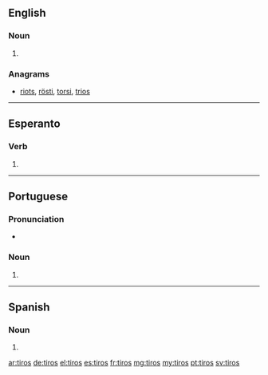 {{also|tīros}}
==English==

===Noun===
{{head|en|plural}}

# {{plural of|tiro|lang=en}}

===Anagrams===
* [[riots#English|riots]], [[rösti#English|rösti]], [[torsi#English|torsi]], [[trios#English|trios]]

----

==Esperanto==

===Verb===
{{head|eo}}

# {{eo-form of|tir|os}}

----

==Portuguese==

===Pronunciation===
* {{a|PT}} {{IPA|/ˈti.ɾuʃ/|lang=pt}}

===Noun===
{{pt-noun-form|m-p}}

# {{plural of|tiro|lang=pt}}

----

==Spanish==

===Noun===
{{head|es|noun form|g=m-p}}

# {{plural of|tiro|lang=es}}

[[ar:tiros]]
[[de:tiros]]
[[el:tiros]]
[[es:tiros]]
[[fr:tiros]]
[[mg:tiros]]
[[my:tiros]]
[[pt:tiros]]
[[sv:tiros]]